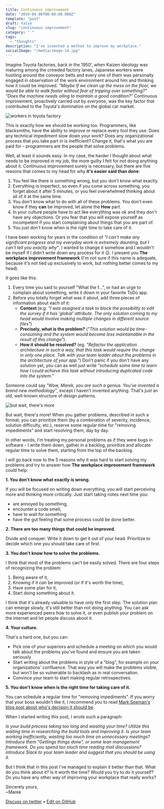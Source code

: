 ```yaml
---
title: Continuous improvement
date: "2019-04-08T00:00:00.000Z"
template: "post"
draft: false
slug: "continuous-improvement"
category: " "
tags:
  - "thoughts"
description: "I've invented a method to improve my workplace."
socialImage: "/media/image-14.jpg"
---
```


Imagine Toyota factories, back in the 1950', when Kaizen ideology was maturing among the crowded factory lanes, Japanese workers were hustling around the conveyor belts and every one of them was personally engaged in observation of the work environment around him and thinking how it could be improved. _"Maybe If we clean up the mess on the floor, we would be able to walk faster without fear of tripping over something?" "Does the machine needs oiling to maintain a good condition?"_ Continuous improvement, proactively carried out by _everyone_, was the key factor that contributed to the Toyota's domination on the global car market.

![workers in toyota factory](/media/image-7.jpg)

This is exactly how we should be working too. Programmers, like blacksmiths, have the ability to improve or replace every tool they use. Does any technical impediment slow down your work? Does any organizational process that you take part in is inefficient? Change it, that's what you are paid for – programmers are the people that solve problems.

Well, at least it sounds easy. In my case, the harder I thought about what needs to be improved in my job, the more guilty I felt for not doing anything about it. Continuous improvement surely is necessary, but there are five reasons that comes to my head for why **it's easier said than done**:

1. You feel like there is something wrong, but you don't know what exactly.
2. Everything is imperfect, so even if you come across something, you forget about it after 5 minutes, or you feel overwhelmed thinking about all of it at the same time.
3. You don't know what to do with all of these problems. You don't even know if they **can** be improved, let alone the **How** part.
4. In your culture people have to act like everything was ok and they don't have any objections. Or you fear that you will expose yourself as incompetent if you start complaining about things that you are part of.
5. You just don't know when is the right time to take care of it.

I have been working for years in the condition of _"I can't make any significant progress and my everyday work is extremely daunting, but I can't tell you exactly why"_. I wanted to change it somehow and I wouldn't be myself if I didn't write down any process for it 😉. I present you **The workplace improvement framework** (I'm not sure if this name is adequate, because it's not tied up exclusively to work, but nothing better comes to my head).

It goes like this:

1. Every time you said to yourself "What the f...", or had an urge to complain about something, write it down in your favorite ToDo app.
2. Before you totally forget what was it about, add three pieces of information about each of it:
   - **Context** (e.g. _"I was assigned a task to block the possibility to edit the survey if it has 'global' attribute. The only solution coming to my head would involve making multiple changes in different source files"_)
   - **Precisely, what is the problem?** (_"This solution would be time-consuming and the system would become less maintainable in the result of this change"_).
   - **How it should be resolved?** (eg. _"Refactor the application architecture in such a way, that this task would require the change in only one place. Talk with your team leader about the problems in the architecture of your app."_)
     Don't panic if you don't have any solution yet, you can as well just write _"schedule some time to learn how I could achieve this task without introducing duplicated code into the system."_

Someone could say _"Wow, Marek, you are such a genius. You've invented a brand new methodology"_, except I haven't invented anything. That's just an old, well-known structure of design patterns.

![but wait, there's more](/media/image-8.jpg)

But wait, there's more! When you gather problems, described in such a format, you can prioritize them (by a combination of severity, incidence, solution difficulty, etc.), reserve some regular time for "removing impediments" and start resolving them, day by day.

In other words, I'm treating my personal problems as if they were bugs in software - I write them down, gather in a backlog, prioritize and allocate regular time to solve them, starting from the top of the backlog.

I will go back now to the 5 reasons why it was hard to start solving my problems and try to answer how **The workplace improvement framework** could help:

**1. You don't know what exactly is wrong.**

If you will be focused on writing down everything, you will start perceiving more and thinking more critically. Just start taking notes next time you:

- are annoyed by something,
- encounter a code smell,
- have to wait for something
- have the gut feeling that some process could be done better.

**2. There are too many things that could be improved.**

Divide and conquer: Write it down to get it out of your head. Prioritize to decide which one you should take care of first.

**3. You don't know how to solve the problems.**

I think that most of the problems can't be easily solved. There are four steps of recognizing the problem:

1.  Being aware of it,
2.  Knowing if it _can_ be improved (or if it's worth the time),
3.  Have some plan for it,
4.  Start doing something about it.

I think that it's already valuable to have only the first step. The solution plan can emerge slowly, it's still better than not doing anything. You can ask more experienced peers how to solve it, or even publish your problem on the internet and let people discuss about it.

**4. Your culture.**

That's a hard one, but you can:

- Pick one of your superiors and schedule a meeting on which you would talk about the problems you've found and ensure you are taken seriously
- Start writing about the problems in style of a "blog", for example on your organizations' confluence. That way you will make the problems visible, but won't be so vulnerable to backlash as in real conversation.
- Convince your team to start making regular retrospectives.

**5. You don't know when is the right time for taking care of it.**

You can schedule a regular time for "removing impediments". If you worry that your boss wouldn't like it, I recommend you to read [Mark Seeman's blog post about who's decision it should be](https://blog.ploeh.dk/2019/03/18/the-programmer-as-decision-maker/).

When I started writing this post, I wrote such a paragraph:

_Is your build process taking too long and wasting your time? Utilize this waiting time in researching the build tools and improving it. Is your team working inefficiently, wasting too much time on unnecessary meetings? Introduce them "Gettings things done", or some lean management framework. Do you spend too much time reading mail discussions? introduce Slack to your team leader and suggest that you should be using it._

But I think that in this post I've managed to explain it better than that. What do you think about it? Is it worth the time? Would you try to do it yourself? Do you have any other way of improving your workplace that really works?

Sincerely yours,<br />
~Marek

[Discuss on twitter](https://twitter.com/marek_us/status/1115115703600852992) • [Edit on GitHub](https://github.com/mcalus3/create-react-blog/blob/master/src/routes/posts/2019-04-08-continous-improvement/document-English.mdx)
